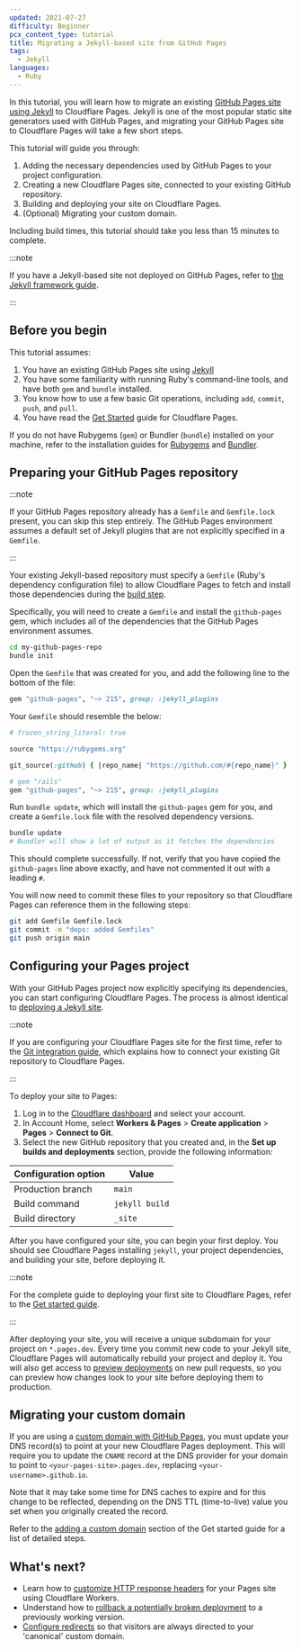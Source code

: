 ```yaml
---
updated: 2021-07-27
difficulty: Beginner
pcx_content_type: tutorial
title: Migrating a Jekyll-based site from GitHub Pages
tags:
  - Jekyll
languages:
  - Ruby
---
```


In this tutorial, you will learn how to migrate an existing [GitHub Pages site using Jekyll](https://docs.github.com/en/pages/setting-up-a-github-pages-site-with-jekyll/about-github-pages-and-jekyll) to Cloudflare Pages. Jekyll is one of the most popular static site generators used with GitHub Pages, and migrating your GitHub Pages site to Cloudflare Pages will take a few short steps.

This tutorial will guide you through:

1. Adding the necessary dependencies used by GitHub Pages to your project configuration.
2. Creating a new Cloudflare Pages site, connected to your existing GitHub repository.
3. Building and deploying your site on Cloudflare Pages.
4. (Optional) Migrating your custom domain.

Including build times, this tutorial should take you less than 15 minutes to complete.

:::note

If you have a Jekyll-based site not deployed on GitHub Pages, refer to [the Jekyll framework guide](/pages/framework-guides/deploy-a-jekyll-site/).

:::

## Before you begin

This tutorial assumes:

1. You have an existing GitHub Pages site using [Jekyll](https://jekyllrb.com/)
2. You have some familiarity with running Ruby's command-line tools, and have both `gem` and `bundle` installed.
3. You know how to use a few basic Git operations, including `add`, `commit`, `push`, and `pull`.
4. You have read the [Get Started](/pages/get-started/) guide for Cloudflare Pages.

If you do not have Rubygems (`gem`) or Bundler (`bundle`) installed on your machine, refer to the installation guides for [Rubygems](https://rubygems.org/pages/download) and [Bundler](https://bundler.io/).

## Preparing your GitHub Pages repository

:::note

If your GitHub Pages repository already has a `Gemfile` and `Gemfile.lock` present, you can skip this step entirely. The GitHub Pages environment assumes a default set of Jekyll plugins that are not explicitly specified in a `Gemfile`.

:::

Your existing Jekyll-based repository must specify a `Gemfile` (Ruby's dependency configuration file) to allow Cloudflare Pages to fetch and install those dependencies during the [build step](/pages/configuration/build-configuration/).

Specifically, you will need to create a `Gemfile` and install the `github-pages` gem, which includes all of the dependencies that the GitHub Pages environment assumes.

```sh title="Create a Gemfile"
cd my-github-pages-repo
bundle init
```

Open the `Gemfile` that was created for you, and add the following line to the bottom of the file:

```ruby title="Specifying the github-pages version"
gem "github-pages", "~> 215", group: :jekyll_plugins
```

Your `Gemfile` should resemble the below:

```ruby
# frozen_string_literal: true

source "https://rubygems.org"

git_source(:github) { |repo_name| "https://github.com/#{repo_name}" }

# gem "rails"
gem "github-pages", "~> 215", group: :jekyll_plugins
```

Run `bundle update`, which will install the `github-pages` gem for you, and create a `Gemfile.lock` file with the resolved dependency versions.

```sh title="Running bundle update"
bundle update
# Bundler will show a lot of output as it fetches the dependencies
```

This should complete successfully. If not, verify that you have copied the `github-pages` line above exactly, and have not commented it out with a leading `#`.

You will now need to commit these files to your repository so that Cloudflare Pages can reference them in the following steps:

```sh title="Commit Gemfile and Gemfile.lock"
git add Gemfile Gemfile.lock
git commit -m "deps: added Gemfiles"
git push origin main
```

## Configuring your Pages project

With your GitHub Pages project now explicitly specifying its dependencies, you can start configuring Cloudflare Pages. The process is almost identical to [deploying a Jekyll site](/pages/framework-guides/deploy-a-jekyll-site/).

:::note

If you are configuring your Cloudflare Pages site for the first time, refer to the [Git integration guide](/pages/get-started/git-integration/), which explains how to connect your existing Git repository to Cloudflare Pages.

:::

To deploy your site to Pages:

1. Log in to the [Cloudflare dashboard](https://dash.cloudflare.com/) and select your account.
2. In Account Home, select **Workers & Pages** > **Create application** > **Pages** > **Connect to Git**.
3. Select the new GitHub repository that you created and, in the **Set up builds and deployments** section, provide the following information:

<div>

| Configuration option | Value          |
| -------------------- | -------------- |
| Production branch    | `main`         |
| Build command        | `jekyll build` |
| Build directory      | `_site`        |

</div>

After you have configured your site, you can begin your first deploy. You should see Cloudflare Pages installing `jekyll`, your project dependencies, and building your site, before deploying it.

:::note

For the complete guide to deploying your first site to Cloudflare Pages, refer to the [Get started guide](/pages/get-started/).

:::

After deploying your site, you will receive a unique subdomain for your project on `*.pages.dev`. Every time you commit new code to your Jekyll site, Cloudflare Pages will automatically rebuild your project and deploy it. You will also get access to [preview deployments](/pages/configuration/preview-deployments/) on new pull requests, so you can preview how changes look to your site before deploying them to production.

## Migrating your custom domain

If you are using a [custom domain with GitHub Pages](https://docs.github.com/en/pages/configuring-a-custom-domain-for-your-github-pages-site), you must update your DNS record(s) to point at your new Cloudflare Pages deployment. This will require you to update the `CNAME` record at the DNS provider for your domain to point to `<your-pages-site>.pages.dev`, replacing `<your-username>.github.io`.

Note that it may take some time for DNS caches to expire and for this change to be reflected, depending on the DNS TTL (time-to-live) value you set when you originally created the record.

Refer to the [adding a custom domain](/pages/configuration/custom-domains/#add-a-custom-domain) section of the Get started guide for a list of detailed steps.

## What's next?

- Learn how to [customize HTTP response headers](/pages/how-to/add-custom-http-headers/) for your Pages site using Cloudflare Workers.
- Understand how to [rollback a potentially broken deployment](/pages/configuration/rollbacks/) to a previously working version.
- [Configure redirects](/pages/configuration/redirects/) so that visitors are always directed to your 'canonical' custom domain.
